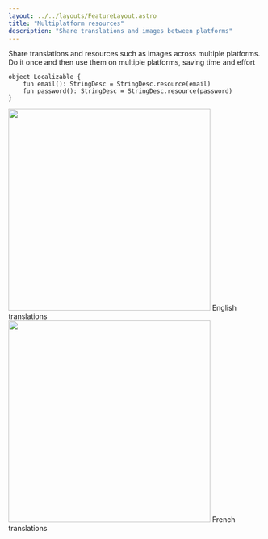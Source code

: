 ```yaml
---
layout: ../../layouts/FeatureLayout.astro
title: "Multiplatform resources"
description: "Share translations and images between platforms"
---
```

 


Share translations and resources such as images across multiple platforms. Do it once and then use them on multiple platforms, saving time and effort

```
object Localizable {
    fun email(): StringDesc = StringDesc.resource(email)
    fun password(): StringDesc = StringDesc.resource(password)
}
```

<main
  class="grid lg:grid-cols-2 place-items-center pt-16 pb-8 md:pt-12 md:pb-24">
    <div class="py-6 md:order-1 md:block"> 
        <Image 
            src="/images/loginen.jpg"
            width="400"
            height="400" />
        <span>English translations</span>
    </div>
    <div>
        <Image 
            src="/images/loginfr.jpg"
            width="400"
            height="400"
        />
        <span>French translations</span>
    </div>
</main>
   
